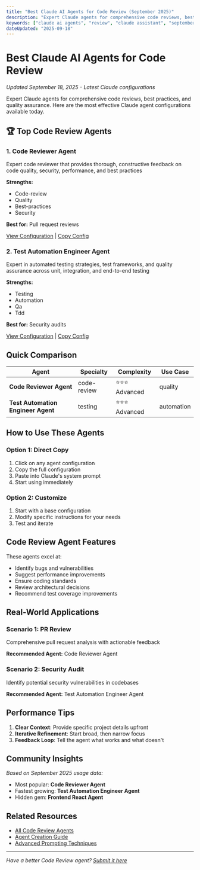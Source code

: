 ```yaml
---
title: "Best Claude AI Agents for Code Review (September 2025)"
description: "Expert Claude agents for comprehensive code reviews, best practices, and quality assurance. Compare and choose the perfect Claude agent configuration for your needs."
keywords: ["claude ai agents", "review", "claude assistant", "september 2025", "ai configuration"]
dateUpdated: "2025-09-18"
---
```


# Best Claude AI Agents for Code Review

*Updated September 18, 2025 - Latest Claude configurations*

Expert Claude agents for comprehensive code reviews, best practices, and quality assurance. Here are the most effective Claude agent configurations available today.

## 🏆 Top Code Review Agents


### 1. Code Reviewer Agent

Expert code reviewer that provides thorough, constructive feedback on code quality, security, performance, and best practices

**Strengths:**
- Code-review
- Quality
- Best-practices
- Security

**Best for:** Pull request reviews

[View Configuration](/agents/code-reviewer-agent) | [Copy Config](javascript:void(0))


### 2. Test Automation Engineer Agent

Expert in automated testing strategies, test frameworks, and quality assurance across unit, integration, and end-to-end testing

**Strengths:**
- Testing
- Automation
- Qa
- Tdd

**Best for:** Security audits

[View Configuration](/agents/test-automation-engineer-agent) | [Copy Config](javascript:void(0))


## Quick Comparison

| Agent | Specialty | Complexity | Use Case |
|-------|-----------|------------|----------|
| **Code Reviewer Agent** | code-review | ⭐⭐⭐ Advanced | quality |
| **Test Automation Engineer Agent** | testing | ⭐⭐⭐ Advanced | automation |

## How to Use These Agents

### Option 1: Direct Copy
1. Click on any agent configuration
2. Copy the full configuration
3. Paste into Claude's system prompt
4. Start using immediately

### Option 2: Customize
1. Start with a base configuration
2. Modify specific instructions for your needs
3. Test and iterate

## Code Review Agent Features

These agents excel at:
- Identify bugs and vulnerabilities
- Suggest performance improvements
- Ensure coding standards
- Review architectural decisions
- Recommend test coverage improvements

## Real-World Applications

### Scenario 1: PR Review
Comprehensive pull request analysis with actionable feedback

**Recommended Agent:** Code Reviewer Agent

### Scenario 2: Security Audit
Identify potential security vulnerabilities in codebases

**Recommended Agent:** Test Automation Engineer Agent

## Performance Tips

1. **Clear Context**: Provide specific project details upfront
2. **Iterative Refinement**: Start broad, then narrow focus
3. **Feedback Loop**: Tell the agent what works and what doesn't

## Community Insights

*Based on September 2025 usage data:*
- Most popular: **Code Reviewer Agent**
- Fastest growing: **Test Automation Engineer Agent**
- Hidden gem: **Frontend React Agent**

## Related Resources

- [All Code Review Agents](/agents?filter=review)
- [Agent Creation Guide](/tutorials/create-claude-agent)
- [Advanced Prompting Techniques](/guides/advanced-prompting-2025)

---

*Have a better Code Review agent? [Submit it here](/submit)*
